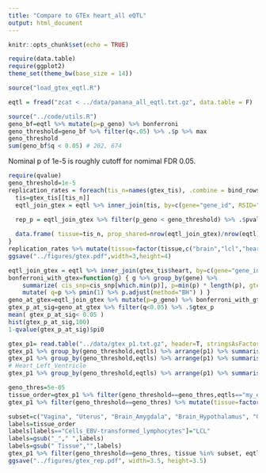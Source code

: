 ```yaml
---
title: "Compare to GTEx heart_all eQTL"
output: html_document
---
```


```r
knitr::opts_chunk$set(echo = TRUE)
```

```r
require(data.table)
require(ggplot2)
theme_set(theme_bw(base_size = 14))
```

```r
source("load_gtex_eqtl.R")
```

```r
eqtl = fread("zcat < ../data/panana_all_eqtl.txt.gz", data.table = F)
```

```r
source("../code/utils.R")
geno_bf=eqtl %>% mutate(p=p_geno) %>% bonferroni
geno_threshold=geno_bf %>% filter(q<.05) %>% .$p %>% max
geno_threshold
sum(geno_bf$q < 0.05) # 202, 674
```

Nominal p of 1e-5 is roughly cutoff for nomimal FDR 0.05. 
```r
require(qvalue)
geno_threshold=1e-5
replication_rates = foreach(tis_n=names(gtex_tis), .combine = bind_rows) %dopar% {
  tis=gtex_tis[[tis_n]]
  eqtl_join_gtex = eqtl %>% inner_join(tis, by=c(gene="gene_id", RSID="RSID"))

  rep_p = eqtl_join_gtex %>% filter(p_geno < geno_threshold) %>% .$pval_nominal
  
  data.frame( tissue=tis_n, prop_shared=nrow(eqtl_join_gtex)/nrow(eqtl), naive_rep= mean(rep_p < 0.05), p1= 1. - pi0est(rep_p)$pi0, stringsAsFactors = F)
}
replication_rates %>% mutate(tissue=factor(tissue,c("brain","lcl","heart"),c("Brain (Cerebellum)","Lymphoblastoid cell line","Heart (Left Ventricle)"))) %>% ggplot(aes(tissue, p1)) + geom_bar(stat='identity') + xlab("GTEx tissue") + ylab("Storey's pi1") + theme(axis.text.x = element_text(angle = 45, vjust = 1, hjust=1)) + ylim(0,1)
ggsave("../figures/gtex.pdf",width=3,height=4)
```


```r
eqtl_join_gtex = eqtl %>% inner_join(gtex_tis$heart, by=c(gene="gene_id", RSID="RSID"))
bonferroni_with_gtex=function(g) { g %>% group_by(gene) %>% 
    summarize( cis_snp=cis_snp[which.min(p)], p=min(p) * length(p), gtex_p=pval_nominal[which.min(p)]  ) %>% 
    mutate( q=p %>% pmin(1) %>% p.adjust(method="BH") ) }
geno_at_gtex=eqtl_join_gtex %>% mutate(p=p_geno) %>% bonferroni_with_gtex
gtex_p_at_sig=geno_at_gtex %>% filter(q<0.05) %>% .$gtex_p
mean( gtex_p_at_sig< 0.05 )
hist(gtex_p_at_sig,100)
1-qvalue(gtex_p_at_sig)$pi0
```

```r
gtex_p1= read.table("../data/gtex_p1.txt.gz", header=T, stringsAsFactors = F) %>% mutate(tissue=str_split_fixed(gtex_file, "/", 9)[,9], tissue= str_split_fixed(tissue, pattern="[.]", n=4)[,1]) %>% select(-gtex_file)
gtex_p1 %>% group_by(geno_threshold,eqtls) %>% arrange(p1) %>% summarise(rank=mean(c(which(tissue=="Heart_Left_Ventricle"), which(tissue=="Heart_Atrial_Appendage")))) %>% ungroup() %>% arrange(geno_threshold)
gtex_p1 %>% group_by(geno_threshold,eqtls) %>% arrange(p1) %>% summarise(rank=which(tissue=="Heart_Atrial_Appendage")) %>% ungroup() %>% arrange(geno_threshold)
# Heart_Left_Ventricle
gtex_p1 %>% group_by(geno_threshold,eqtls) %>% arrange(p1) %>% summarise(rank=which(tissue=="Muscle_Skeletal")) %>% ungroup() %>% arrange(geno_threshold)
```


```r
geno_thres=5e-05
tissue_order=gtex_p1 %>% filter(geno_threshold==geno_thres,eqtls=="my_eqtl") %>% arrange(p1) %>% .$tissue
gtex_p1 %>% filter(geno_threshold==geno_thres) %>% mutate(tissue=factor(tissue, tissue_order)) %>% ggplot(aes(tissue, p1, fill=eqtls)) + geom_bar(stat="identity", position="dodge") + coord_flip()
```

```r
subset=c("Vagina", "Uterus", "Brain_Amygdala", "Brain_Hypothalamus", "Ovary", "Liver", "Prostate", "Spleen", "Artery_Coronary", "Breast_Mammary_Tissue", "Testis", "Whole_Blood", "Colon", "Pancreas", "Stomach", "Brain_Cerebellum", "Muscle_Skeletal", "Lung", "Heart_Left_Ventricle", "Heart_Atrial_Appendage", "Cells_EBV-transformed_lymphocytes")
labels=tissue_order
labels[labels=="Cells_EBV-transformed_lymphocytes"]="LCL"
labels=gsub("_"," ",labels)
labels=gsub(" Tissue","",labels)
gtex_p1 %>% filter(geno_threshold==geno_thres, tissue %in% subset, eqtls=="my_eqtl")  %>% mutate(tissue=factor(tissue, tissue_order,labels = labels)) %>% ggplot(aes(tissue, p1)) + geom_bar(stat="identity", position="dodge") + theme(axis.text.x = element_text(angle = 45, vjust = 1, hjust=1)) + ylab("Storey's pi1") + xlab(NULL) + ylim(0,1) + coord_flip()
ggsave("../figures/gtex_rep.pdf", width=3.5, height=3.5)
```

